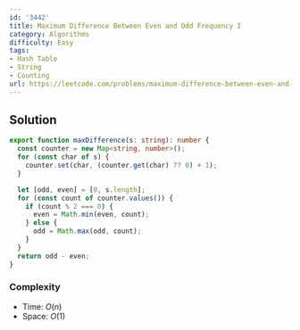 ```yaml
---
id: '3442'
title: Maximum Difference Between Even and Odd Frequency I
category: Algorithms
difficulty: Easy
tags:
- Hash Table
- String
- Counting
url: https://leetcode.com/problems/maximum-difference-between-even-and-odd-frequency-i
---
```


## Solution

```typescript filename="solution.ts" copy
export function maxDifference(s: string): number {
  const counter = new Map<string, number>();
  for (const char of s) {
    counter.set(char, (counter.get(char) ?? 0) + 1);
  }

  let [odd, even] = [0, s.length];
  for (const count of counter.values()) {
    if (count % 2 === 0) {
      even = Math.min(even, count);
    } else {
      odd = Math.max(odd, count);
    }
  }
  return odd - even;
}
```

### Complexity

- Time: $O(n)$
- Space: $O(1)$

